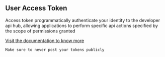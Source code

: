## User Access Token

Access token programmatically authenticate your identity to the developer api hub,
allowing applications to perform specific api actions specified by the scope of permissions granted

[Visit the documentation to know more]('https://hushh.gitbook.io/hushh-docs')


```js filename="WARNING !"
Make sure to never post your tokens publicly
```

